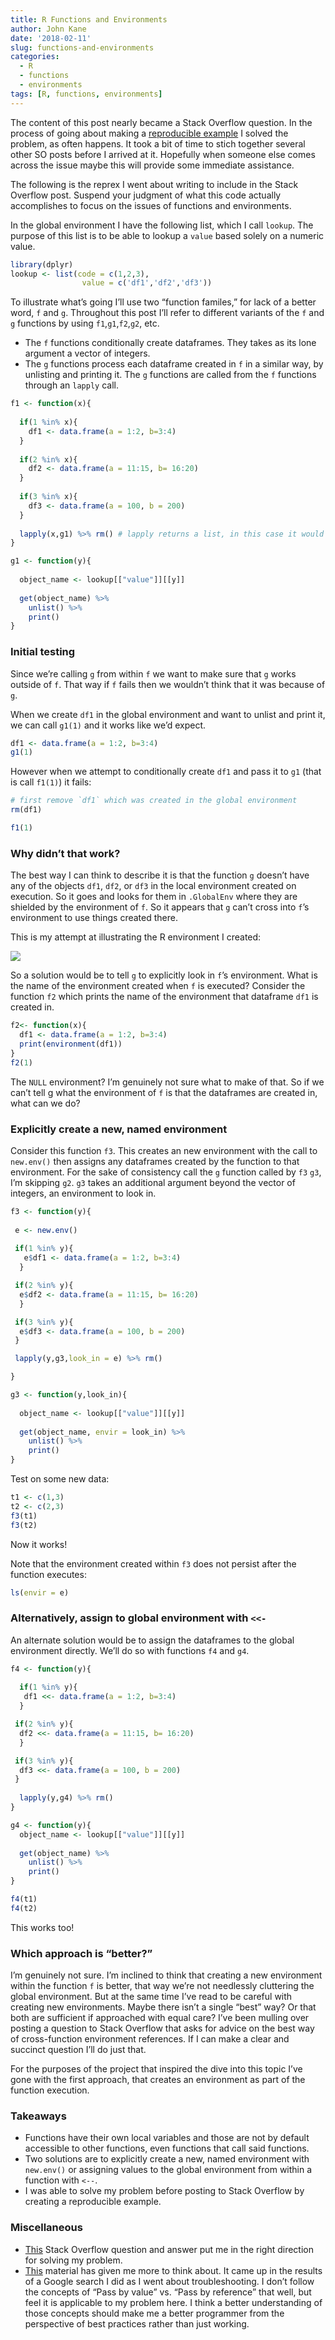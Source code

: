```yaml
---
title: R Functions and Environments
author: John Kane
date: '2018-02-11'
slug: functions-and-environments
categories:
  - R
  - functions
  - environments
tags: [R, functions, environments]
---
```


The content of this post nearly became a Stack Overflow question. In the process of going about making a [reproducible example](https://stackoverflow.com/questions/5963269/how-to-make-a-great-r-reproducible-example) I solved the problem, as often happens. It took a bit of time to stich together several other SO posts before I arrived at it. Hopefully when someone else comes across the issue maybe this will provide some immediate assistance. 

The following is the reprex I went about writing to include in the Stack Overflow post. Suspend your judgment of what this code actually accomplishes to focus on the issues of functions and environments. 

In the global environment I have the following list, which I call `lookup`. The purpose of this list is to be able to lookup a `value` based solely on a numeric value. 

```r
library(dplyr)
lookup <- list(code = c(1,2,3),
                value = c('df1','df2','df3'))
```

To illustrate what's going I'll use two "function familes," for lack of a better word, `f` and `g`. Throughout this post I'll refer to different variants of the `f` and `g` functions by using `f1`,`g1`,`f2`,`g2`, etc.

* The `f` functions conditionally create dataframes. They takes as its lone argument a vector of integers.
* The `g` functions process each dataframe created in `f` in a similar way, by unlisting and printing it. The `g` functions are called from the `f` functions through an `lapply` call. 


```r
f1 <- function(x){
  
  if(1 %in% x){
    df1 <- data.frame(a = 1:2, b=3:4)
  }
   
  if(2 %in% x){
    df2 <- data.frame(a = 11:15, b= 16:20)
  } 
 
  if(3 %in% x){
    df3 <- data.frame(a = 100, b = 200)
  }
  
  lapply(x,g1) %>% rm() # lapply returns a list, in this case it would be a NULL list so pass that to rm(). 
}  

g1 <- function(y){
  
  object_name <- lookup[["value"]][[y]]
  
  get(object_name) %>%
    unlist() %>%
    print()
}
```


### Initial testing

Since we're calling `g` from within `f` we want to make sure that `g` works outside of `f`. That way if `f` fails then we wouldn't think that it was because of `g`.

When we create `df1` in the global environment and want to unlist and print it, we can call `g1(1)` and it works like we'd expect.

```r
df1 <- data.frame(a = 1:2, b=3:4)
g1(1)
```

However when we attempt to conditionally create `df1` and pass it to `g1` (that is call `f1(1)`) it fails:

```r
# first remove `df1` which was created in the global environment
rm(df1)
```

```r
f1(1)
```

### Why didn't that work?

The best way I can think to describe it is that the function `g` doesn't have any of the objects `df1`, `df2`, or `df3` in the local environment created on execution. So it goes and looks for them in `.GlobalEnv` where they are shielded by the environment of `f`. So it appears that `g` can't cross into `f`'s environment to use things created there.

This is my attempt at illustrating the R environment I created:

![](/img/environment1.png)

So a solution would be to tell `g` to explicitly look in `f`'s environment. What is the name of the environment created when `f` is executed? Consider the function `f2` which prints the name of the environment that dataframe `df1` is created in.

```r
f2<- function(x){
  df1 <- data.frame(a = 1:2, b=3:4)
  print(environment(df1))
}  
f2(1)
```

The `NULL` environment? I'm genuinely not sure what to make of that. So if we can't tell g what the environment of `f` is that the dataframes are created in, what can we do?

### Explicitly create a new, named environment 

Consider this function `f3`. This creates an new environment with the call to `new.env()` then assigns any dataframes created by the function to that environment. For the sake of consistency call the `g` function called by `f3` `g3`, I'm skipping `g2`. `g3` takes an additional argument beyond the vector of integers, an environment to look in.  

```r
f3 <- function(y){
  
 e <- new.env()
 
 if(1 %in% y){
   e$df1 <- data.frame(a = 1:2, b=3:4)
  }

 if(2 %in% y){
  e$df2 <- data.frame(a = 11:15, b= 16:20)
  }

 if(3 %in% y){
  e$df3 <- data.frame(a = 100, b = 200)
 }

 lapply(y,g3,look_in = e) %>% rm()

}

g3 <- function(y,look_in){
  
  object_name <- lookup[["value"]][[y]]
  
  get(object_name, envir = look_in) %>%
    unlist() %>%
    print()
}

```

Test on some new data:

```r
t1 <- c(1,3)
t2 <- c(2,3)
f3(t1)
f3(t2)
```

Now it works!

Note that the environment created within `f3` does not persist after the function executes:

```r
ls(envir = e)
```


### Alternatively, assign to global environment with `<<-`

An alternate solution would be to assign the dataframes to the global environment directly. We'll do so with functions `f4` and `g4`. 

```r
f4 <- function(y){
  
  if(1 %in% y){
   df1 <<- data.frame(a = 1:2, b=3:4)
  }

 if(2 %in% y){
  df2 <<- data.frame(a = 11:15, b= 16:20)
  }

 if(3 %in% y){
  df3 <<- data.frame(a = 100, b = 200)
 }
 
  lapply(y,g4) %>% rm()
}

g4 <- function(y){
  object_name <- lookup[["value"]][[y]]
  
  get(object_name) %>%
    unlist() %>%
    print()
}
```



```r
f4(t1)
f4(t2)
```

This works too!

### Which approach is "better?"

I'm genuinely not sure. I'm inclined to think that creating a new environment within the function `f` is better, that way we're not needlessly cluttering the global environment. But at the same time I've read to be careful with creating new environments. Maybe there isn't a single "best" way? Or that both are sufficient if approached with equal care? I've been mulling over posting a question to Stack Overflow that asks for advice on the best way of cross-function environment references. If I can make a clear and succinct question I'll do just that.

For the purposes of the project that inspired the dive into this topic I've gone with the first approach, that creates an environment as part of the function execution.

### Takeaways

* Functions have their own local variables and those are not by default accessible to other functions, even functions that call said functions.
* Two solutions are to explicitly create a new, named environment with `new.env()` or assigning values to the global environment from within a function with `<--`. 
* I was able to solve my problem before posting to Stack Overflow by creating a reproducible example.

### Miscellaneous

* [This](https://stackoverflow.com/questions/2646402/using-functions-and-environments) Stack Overflow question and answer put me in the right direction for solving my problem.
* [This](http://courses.washington.edu/css342/zander/css332/passby.html) material has given me more to think about. It came up in the results of a Google search I did as I went about troubleshooting. I don't follow the concepts of "Pass by value" vs. "Pass by reference" that well, but feel it is applicable to my problem here. I think a better understanding of those concepts should make me a better programmer from the perspective of best practices rather than just working. 